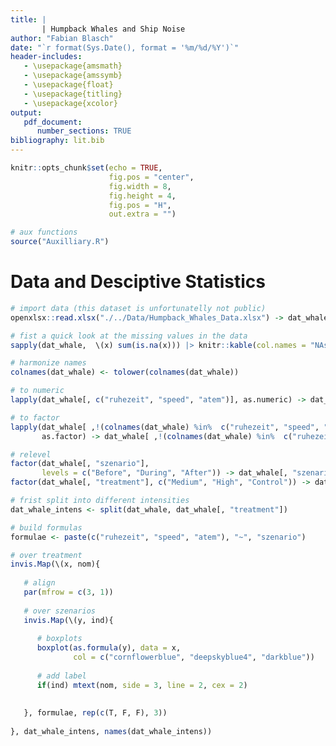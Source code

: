 ```yaml
---
title: |
       | Humpback Whales and Ship Noise
author: "Fabian Blasch"
date: "`r format(Sys.Date(), format = '%m/%d/%Y')`"
header-includes:
   - \usepackage{amsmath}
   - \usepackage{amssymb}
   - \usepackage{float}
   - \usepackage{titling}
   - \usepackage{xcolor}
output: 
   pdf_document:
      number_sections: TRUE
bibliography: lit.bib
---
```


```r
knitr::opts_chunk$set(echo = TRUE,
                      fig.pos = "center",
                      fig.width = 8,
                      fig.height = 4,
                      fig.pos = "H",
                      out.extra = "")

# aux functions
source("Auxilliary.R")
```

\begin{center}
\includegraphics[width = 380pt]{pic.png} 
\end{center}
\thispagestyle{empty}
\newpage
\pagenumbering{arabic} 

# Data and Desciptive Statistics 

```r
# import data (this dataset is unfortunatelly not public)
openxlsx::read.xlsx("./../Data/Humpback_Whales_Data.xlsx") -> dat_whale

# fist a quick look at the missing values in the data
sapply(dat_whale,  \(x) sum(is.na(x))) |> knitr::kable(col.names = "NAs")

# harmonize names
colnames(dat_whale) <- tolower(colnames(dat_whale))

# to numeric
lapply(dat_whale[, c("ruhezeit", "speed", "atem")], as.numeric) -> dat_whale[, c("ruhezeit", "speed", "atem")]

# to factor
lapply(dat_whale[ ,!(colnames(dat_whale) %in%  c("ruhezeit", "speed", "atem"))], 
       as.factor) -> dat_whale[ ,!(colnames(dat_whale) %in%  c("ruhezeit", "speed", "atem"))]

# relevel 
factor(dat_whale[, "szenario"], 
       levels = c("Before", "During", "After")) -> dat_whale[, "szenario"] 
factor(dat_whale[, "treatment"], c("Medium", "High", "Control")) -> dat_whale[, "treatment"]

# frist split into different intensities
dat_whale_intens <- split(dat_whale, dat_whale[, "treatment"]) 
```
```r
# build formulas
formulae <- paste(c("ruhezeit", "speed", "atem"), "~", "szenario")

# over treatment
invis.Map(\(x, nom){
   
   # align
   par(mfrow = c(3, 1))
   
   # over szenarios
   invis.Map(\(y, ind){
    
      # boxplots
      boxplot(as.formula(y), data = x, 
              col = c("cornflowerblue", "deepskyblue4", "darkblue"))
      
      # add label
      if(ind) mtext(nom, side = 3, line = 2, cex = 2)
      
      
   }, formulae, rep(c(T, F, F), 3))
   
}, dat_whale_intens, names(dat_whale_intens))
```


